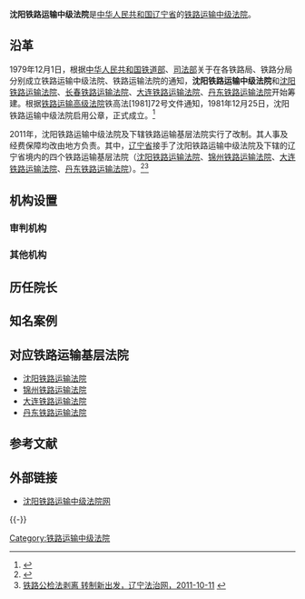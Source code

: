 {{citation style}}
{{Infobox PRCG
|机构名称=沈阳铁路运输中级法院
|标志1=National Emblem of the People's Republic of China.svg
|职位1=院长
|人员1=
|衔级1=？级高级法官
|上诉法院=[[辽宁省高级人民法院|辽宁省高级人民法院]]
|业务上级=[[辽宁省高级人民法院|辽宁省高级人民法院]]
|组织上级=[[辽宁省人民代表大会|辽宁省人民代表大会]]<br>[[辽宁省人民代表大会常务委员会|辽宁省人民代表大会常务委员会]]
|中共上级=[[中国共产党辽宁省委员会|中国共产党辽宁省委员会]]
|中共本级=中国共产党沈阳铁路运输中级法院党组
|机构类型=[[专门人民法院|专门人民法院]]
|行政级别=副地厅级
|授权法源=[[中华人民共和国宪法|中华人民共和国宪法]]
|组织法规=[[中华人民共和国人民法院组织法|中华人民共和国人民法院组织法]]
|地址1=[[辽宁省|辽宁省]][[沈阳市|沈阳市]][[沈河区|沈河区]]北站路110甲
|官网=[http://sytlzy.chinacourt.org/ 沈阳铁路运输中级法院网]
|成立时间=
|时期1=1981年12月25日至今
|机构1=沈阳铁路运输中级法院
}}

'''沈阳铁路运输中级法院'''是[[中华人民共和国|中华人民共和国]][[辽宁省|辽宁省]]的[[铁路运输法院|铁路运输中级法院]]。

==沿革==
1979年12月1日，根据[[中华人民共和国铁道部|中华人民共和国铁道部]]、[[中华人民共和国司法部|司法部]]关于在各铁路局、铁路分局分别成立铁路运输中级法院、铁路运输法院的通知，'''沈阳铁路运输中级法院'''和[[沈阳铁路运输法院|沈阳铁路运输法院]]、[[长春铁路运输法院|长春铁路运输法院]]、[[大连铁路运输法院|大连铁路运输法院]]、[[丹东铁路运输法院|丹东铁路运输法院]]开始筹建。根据[[铁路运输高级法院|铁路运输高级法院]]铁高法[1981]72号文件通知，1981年12月25日，沈阳铁路运输中级法院启用公章，正式成立。<ref>{{Cite web |url=http://lnfy.chinacourt.org/public/detail.php?id=776 |title=陈晓光，光辉的二十八年，2009-10-20 |access-date=2012-03-06 |archive-url=https://web.archive.org/web/20110925224919/http://lnfy.chinacourt.org/public/detail.php?id=776 |archive-date=2011-09-25 |dead-url=yes }}</ref>

2011年，沈阳铁路运输中级法院及下辖铁路运输基层法院实行了改制。其人事及经费保障均改由地方负责。其中，[[辽宁省|辽宁省]]接手了沈阳铁路运输中级法院及下辖的辽宁省境内的四个铁路运输基层法院（[[沈阳铁路运输法院|沈阳铁路运输法院]]、[[锦州铁路运输法院|锦州铁路运输法院]]、[[大连铁路运输法院|大连铁路运输法院]]、[[丹东铁路运输法院|丹东铁路运输法院]]）。<ref>{{Cite web |url=http://liaoning.nen.com.cn/rdnews/192/4029192.shtml |title=辽宁省人民代表大会常务委员会关于沈阳铁路两级法院人员法律职务任免问题的决定（2011年11月24日辽宁省第十一届人民代表大会常务委员会第二十六次会议通过），东北新闻网，2011-11-26 |access-date=2012年3月6日 |archive-url=https://web.archive.org/web/20120411123418/http://liaoning.nen.com.cn/rdnews/192/4029192.shtml |archive-date=2012年4月11日 |dead-url=yes }}</ref><ref>[http://www.lnfz.cn/news_view.aspx?id=20111011202605265&page=1 铁路公检法剥离 转制新出发，辽宁法治网，2011-10-11] {{webarchive|url=https://web.archive.org/web/20140113133133/http://www.lnfz.cn/news_view.aspx?id=20111011202605265&page=1 |date=2014-01-13 }}</ref>

==机构设置==
===审判机构===


===其他机构===


==历任院长==


==知名案例==

==对应铁路运输基层法院==
* [[沈阳铁路运输法院|沈阳铁路运输法院]]
* [[锦州铁路运输法院|锦州铁路运输法院]]
* [[大连铁路运输法院|大连铁路运输法院]]
* [[丹东铁路运输法院|丹东铁路运输法院]]

== 参考文献 ==
{{Reflist|2}}

==外部链接==
*[http://sytlzy.chinacourt.org/ 沈阳铁路运输中级法院网] {{Wayback|url=http://sytlzy.chinacourt.org/ |date=20110604232436 }}

{{-}}
{{中华人民共和国法院|专}}

[[Category:铁路运输中级法院|Category:铁路运输中级法院]]